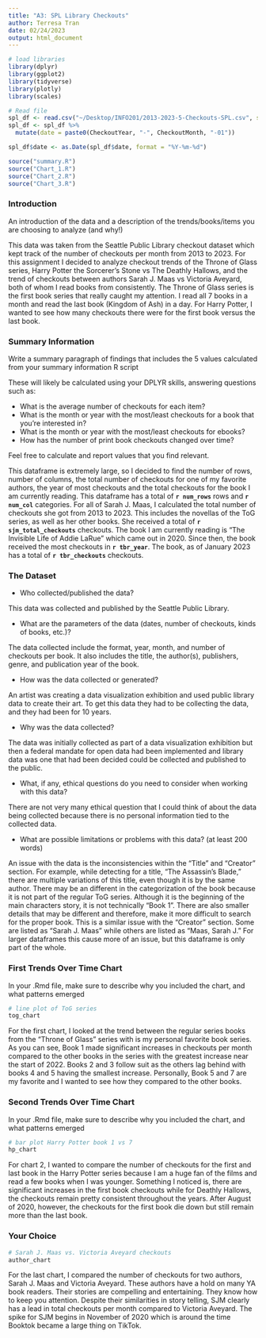 ```yaml
---
title: "A3: SPL Library Checkouts"
author: Terresa Tran
date: 02/24/2023
output: html_document
---
```


```r

# load libraries
library(dplyr)
library(ggplot2)
library(tidyverse)
library(plotly)
library(scales)

# Read file
spl_df <- read.csv("~/Desktop/INFO201/2013-2023-5-Checkouts-SPL.csv", stringsAsFactors = F)
spl_df <- spl_df %>% 
  mutate(date = paste0(CheckoutYear, "-", CheckoutMonth, "-01"))

spl_df$date <- as.Date(spl_df$date, format = "%Y-%m-%d")

source("summary.R")
source("Chart_1.R")
source("Chart_2.R")
source("Chart_3.R")
```

### Introduction

An introduction of the data and a description of the trends/books/items you are choosing to analyze (and why!)

This data was taken from the Seattle Public Library checkout dataset which kept track of the number of checkouts per month from 2013 to 2023. For this assignment I decided to analyze checkout trends of the Throne of Glass series, Harry Potter the Sorcerer's Stone vs The Deathly Hallows, and the trend of checkouts between authors Sarah J. Maas vs Victoria Aveyard, both of whom I read books from consistently. The Throne of Glass series is the first book series that really caught my attention. I read all 7 books in a month and read the last book (Kingdom of Ash) in a day. For Harry Potter, I wanted to see how many checkouts there were for the first book versus the last book. 

### Summary Information

Write a summary paragraph of findings that includes the 5 values calculated from your summary information R script

These will likely be calculated using your DPLYR skills, answering questions such as:

- What is the average number of checkouts for each item?
- What is the month or year with the most/least checkouts for a book that you're interested in?
- What is the month or year with the most/least checkouts for ebooks?
- How has the number of print book checkouts changed over time?

Feel free to calculate and report values that you find relevant.

This dataframe is extremely large, so I decided to find the number of rows, number of columns, the total number of checkouts for one of my favorite authors, the year of most checkouts and the total checkouts for the book I am currently reading. This dataframe has a total of **`r num_rows`** rows and **`r num_col`** categories. For all of Sarah J. Maas, I calculated the total number of checkouts she got from 2013 to 2023. This includes the novellas of the ToG series, as well as her other books. She received a total of **`r sjm_total_checkouts`** checkouts. The book I am currently reading is "The Invisible Life of Addie LaRue" which came out in 2020. Since then, the book received the most checkouts in **`r tbr_year`**. The book, as of January 2023 has a total of **`r tbr_checkouts`** checkouts. 

### The Dataset

- Who collected/published the data?  

This data was collected and published by the Seattle Public Library.

- What are the parameters of the data (dates, number of checkouts, kinds of books, etc.)?

The data collected include the format, year, month, and number of checkouts per book. It also includes the title, the author(s), publishers, genre, and publication year of the book. 

- How was the data collected or generated?  

An artist was creating a data visualization exhibition and used public library data to create their art. To get this data they had to be collecting the data, and they had been for 10 years.

- Why was the data collected?  

The data was initially collected as part of a data visualization exhibition but then a federal mandate for open data had been implemented and library data was one that had been decided could be collected and published to the public.

- What, if any, ethical questions do you need to consider when working with this data?  

There are not very many ethical question that I could think of about the data being collected because there is no personal information tied to the collected data. 

- What are possible limitations or problems with this data?   (at least 200 words)

An issue with the data is the inconsistencies within the "Title" and "Creator" section. For example, while detecting for a title, "The Assassin's Blade," there are multiple variations of this title, even though it is by the same author. There may be an different in the categorization of the book because it is not part of the regular ToG series. Although it is the beginning of the main characters story, it is not technically "Book 1". There are also smaller details that may be different and therefore, make it more difficult to search for the proper book. This is a similar issue with the "Creator" section. Some are listed as "Sarah J. Maas" while others are listed as "Maas, Sarah J." For larger dataframes this cause more of an issue, but this dataframe is only part of the whole. 


### First Trends Over Time Chart

In your .Rmd file, make sure to describe why you included the chart, and what patterns emerged

```r
# line plot of ToG series
tog_chart
```

For the first chart, I looked at the trend between the regular series books from the "Throne of Glass" series with is my personal favorite book series. As you can see, Book 1 made significant increases in checkouts per month compared to the other books in the series with the greatest increase near the start of 2022. Books 2 and 3 follow suit as the others lag behind with books 4 and 5 having the smallest increase. Personally, Book 5 and 7 are my favorite and I wanted to see how they compared to the other books. 

### Second Trends Over Time Chart

In your .Rmd file, make sure to describe why you included the chart, and what patterns emerged

```r
# bar plot Harry Potter book 1 vs 7
hp_chart
```

For chart 2, I wanted to compare the number of checkouts for the first and last book in the Harry Potter series because I am a huge fan of the films and read a few books when I was younger. Something I noticed is, there are significant increases in the first book checkouts while for Deathly Hallows, the checkouts remain pretty consistent throughout the years. After August of 2020, however, the checkouts for the first book die down but still remain more than the last book. 

### Your Choice

```r
# Sarah J. Maas vs. Victoria Aveyard checkouts
author_chart
```

For the last chart, I compared the number of checkouts for two authors, Sarah J. Maas and Victoria Aveyard. These authors have a hold on many YA book readers. Their stories are compelling and entertaining. They know how to keep you attention. Despite their similarities in story telling, SJM clearly has a lead in total checkouts per month compared to Victoria Aveyard. The spike for SJM begins in November of 2020 which is around the time Booktok became a large thing on TikTok.
